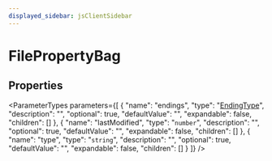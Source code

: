 ```yaml
---
displayed_sidebar: jsClientSidebar
---
```



# FilePropertyBag

## Properties

<ParameterTypes parameters={[
  {
    "name": "endings",
    "type": "[EndingType](../types/internal.EndingType.mdx)",
    "description": "",
    "optional": true,
    "defaultValue": "",
    "expandable": false,
    "children": []
  },
  {
    "name": "lastModified",
    "type": "`number`",
    "description": "",
    "optional": true,
    "defaultValue": "",
    "expandable": false,
    "children": []
  },
  {
    "name": "type",
    "type": "`string`",
    "description": "",
    "optional": true,
    "defaultValue": "",
    "expandable": false,
    "children": []
  }
]} />
